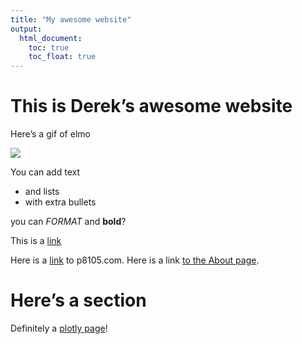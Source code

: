 ```yaml
---
title: "My awesome website"
output: 
  html_document:
    toc: true
    toc_float: true
---
```


# This is Derek's awesome website

Here's a gif of elmo

![](https://media.giphy.com/media/drXGoW1iudhKw/giphy.gif)

You can add text

* and lists
* with extra bullets

you can *FORMAT* and **bold**?


This is a [link](https://google.com)

Here is a [link](https://p8105.com/index.html) to p8105.com. Here is a link [to the About page](about.html).

# Here's a section
Definitely a [plotly page](plotly.html)!